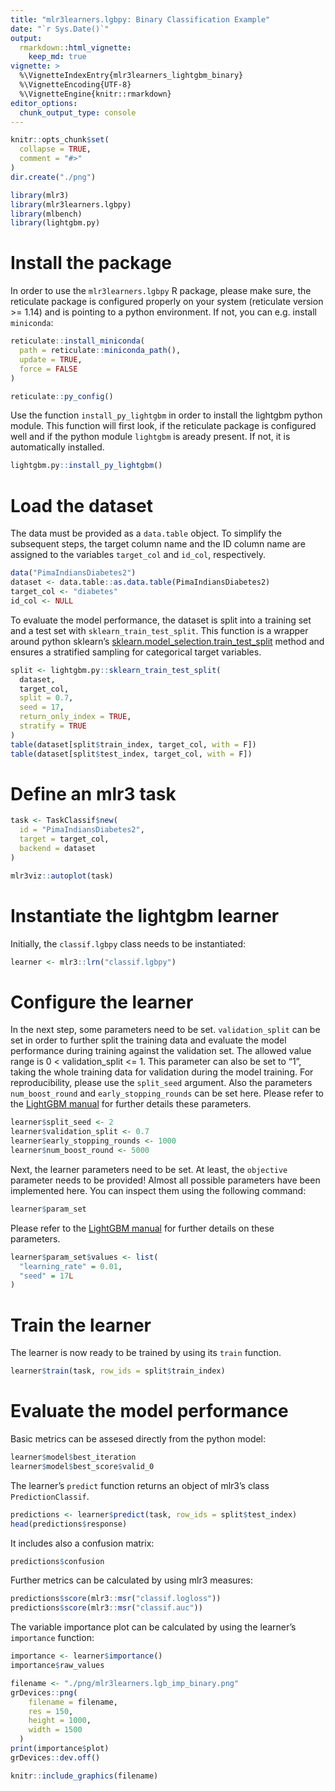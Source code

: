 ```yaml
---
title: "mlr3learners.lgbpy: Binary Classification Example"
date: "`r Sys.Date()`"
output:
  rmarkdown::html_vignette:
    keep_md: true
vignette: >
  %\VignetteIndexEntry{mlr3learners_lightgbm_binary}
  %\VignetteEncoding{UTF-8}
  %\VignetteEngine{knitr::rmarkdown}
editor_options: 
  chunk_output_type: console
---
```


```r
knitr::opts_chunk$set(
  collapse = TRUE,
  comment = "#>"
)
dir.create("./png")
```

```r
library(mlr3)
library(mlr3learners.lgbpy)
library(mlbench)
library(lightgbm.py)
```

# Install the package

In order to use the `mlr3learners.lgbpy` R package, please make sure, the reticulate package is configured properly on your system (reticulate version >= 1.14) and is pointing to a python environment. If not, you can e.g. install `miniconda`:

```r
reticulate::install_miniconda(
  path = reticulate::miniconda_path(),
  update = TRUE,
  force = FALSE
)
```
```r
reticulate::py_config()
```

Use the function `install_py_lightgbm` in order to install the lightgbm python module. This function will first look, if the reticulate package is configured well and if the python module `lightgbm` is aready present. If not, it is automatically installed. 

```r
lightgbm.py::install_py_lightgbm()
```

# Load the dataset

The data must be provided as a `data.table` object. To simplify the subsequent steps, the target column name and the ID column name are assigned to the variables `target_col` and `id_col`, respectively. 

```r
data("PimaIndiansDiabetes2")
dataset <- data.table::as.data.table(PimaIndiansDiabetes2)
target_col <- "diabetes"
id_col <- NULL
```

To evaluate the model performance, the dataset is split into a training set and a test set with `sklearn_train_test_split`. This function is a wrapper around python sklearn's [sklearn.model_selection.train_test_split](https://scikit-learn.org/stable/modules/generated/sklearn.model_selection.train_test_split.html) method and ensures a stratified sampling for categorical target variables. 

```r
split <- lightgbm.py::sklearn_train_test_split(
  dataset,
  target_col,
  split = 0.7,
  seed = 17,
  return_only_index = TRUE,
  stratify = TRUE
)
table(dataset[split$train_index, target_col, with = F])
table(dataset[split$test_index, target_col, with = F])
```

# Define an mlr3 task 

```r
task <- TaskClassif$new(
  id = "PimaIndiansDiabetes2",
  target = target_col,
  backend = dataset
)
```
```r
mlr3viz::autoplot(task)
```

# Instantiate the lightgbm learner 

Initially, the `classif.lgbpy` class needs to be instantiated: 

```r
learner <- mlr3::lrn("classif.lgbpy")
```

# Configure the learner 

In the next step, some parameters need to be set. `validation_split` can be set in order to further split the training data and evaluate the model performance during training against the validation set. The allowed value range is 0 < validation_split <= 1. This parameter can also be set to "1", taking the whole training data for validation during the model training. For reproducibility, please use the `split_seed` argument. 
Also the parameters `num_boost_round` and `early_stopping_rounds` can be set here. Please refer to the [LightGBM manual](https://lightgbm.readthedocs.io) for further details these parameters.

```r
learner$split_seed <- 2
learner$validation_split <- 0.7
learner$early_stopping_rounds <- 1000
learner$num_boost_round <- 5000
```

Next, the learner parameters need to be set. At least, the `objective` parameter needs to be provided! Almost all possible parameters have been implemented here. You can inspect them using the following command: 

```r
learner$param_set
```

Please refer to the [LightGBM manual](https://lightgbm.readthedocs.io) for further details on these parameters. 

```r
learner$param_set$values <- list(
  "learning_rate" = 0.01,
  "seed" = 17L
)
```

# Train the learner 

The learner is now ready to be trained by using its `train` function. 

```r
learner$train(task, row_ids = split$train_index)
```

# Evaluate the model performance 

Basic metrics can be assesed directly from the python model: 

```r
learner$model$best_iteration
learner$model$best_score$valid_0
```

The learner's `predict` function returns an object of mlr3's class `PredictionClassif`.

```r
predictions <- learner$predict(task, row_ids = split$test_index)
head(predictions$response)
```

It includes also a confusion  matrix:

```r
predictions$confusion
```

Further metrics can be calculated by using mlr3 measures:

```r
predictions$score(mlr3::msr("classif.logloss"))
predictions$score(mlr3::msr("classif.auc"))
```

The variable importance plot can be calculated by using the learner's `importance` function:

```r
importance <- learner$importance()
importance$raw_values
```
```r
filename <- "./png/mlr3learners.lgb_imp_binary.png"
grDevices::png(
    filename = filename,
    res = 150,
    height = 1000,
    width = 1500
  )
print(importance$plot)
grDevices::dev.off()
```
```r
knitr::include_graphics(filename)
```
